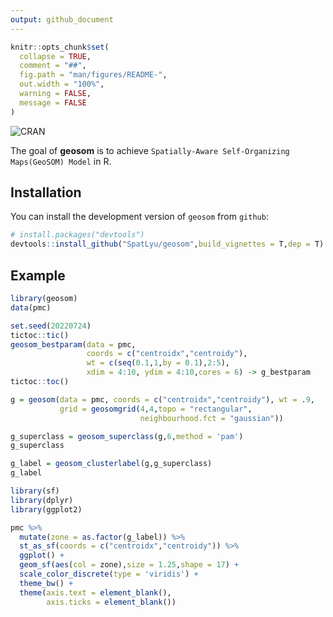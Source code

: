 ```yaml
---
output: github_document
---
```


<!-- README.md is generated from README.Rmd. Please edit that file -->

```r
knitr::opts_chunk$set(
  collapse = TRUE,
  comment = "##",
  fig.path = "man/figures/README-",
  out.width = "100%",
  warning = FALSE,
  message = FALSE
)
```

<!-- badges: start -->
![CRAN](https://www.r-pkg.org/badges/version/geosom)
<!-- badges: end -->

The goal of **geosom** is to achieve `Spatially-Aware Self-Organizing Maps(GeoSOM) Model` in R.

## Installation

You can install the development version of `geosom` from `github`:

``` r
# install.packages("devtools")
devtools::install_github("SpatLyu/geosom",build_vignettes = T,dep = T)
```


## Example

```r
library(geosom)
data(pmc)

set.seed(20220724)
tictoc::tic()
geosom_bestparam(data = pmc, 
                 coords = c("centroidx","centroidy"),
                 wt = c(seq(0.1,1,by = 0.1),2:5),
                 xdim = 4:10, ydim = 4:10,cores = 6) -> g_bestparam
tictoc::toc()
```

```r
g = geosom(data = pmc, coords = c("centroidx","centroidy"), wt = .9,
           grid = geosomgrid(4,4,topo = "rectangular",
                             neighbourhood.fct = "gaussian"))
```

```r
g_superclass = geosom_superclass(g,6,method = 'pam')
g_superclass
```

```r
g_label = geosom_clusterlabel(g,g_superclass)
g_label
```

```r
library(sf)
library(dplyr)
library(ggplot2)

pmc %>% 
  mutate(zone = as.factor(g_label)) %>% 
  st_as_sf(coords = c("centroidx","centroidy")) %>% 
  ggplot() +
  geom_sf(aes(col = zone),size = 1.25,shape = 17) +
  scale_color_discrete(type = 'viridis') +
  theme_bw() +
  theme(axis.text = element_blank(),
        axis.ticks = element_blank())
```
